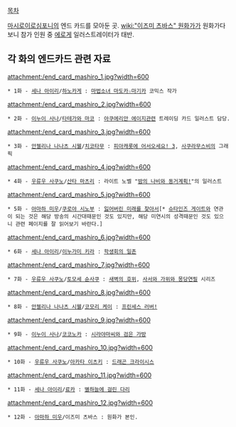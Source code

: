 [[목차]]

[[마시로이로심포니]]의 엔드 카드를 모아둔 곳. [[wiki:"이즈미 츠바스" 원화가]]가 원화가다 보니 참가 인원 중 [[에로게]] 일러스트레이터가 태반.

== 각 화의 엔드카드 관련 자료 ==
attachment:/end_card_mashiro_1.jpg?width=600
 * 1화 - [[세나 아이리]]/[[하노카게]] : [[마법소녀 마도카☆마기카]] 코믹스 작가

attachment:/end_card_mashiro_2.jpg?width=600
 * 2화 - [[이누이 사나]]/[[타테가와 마코]] : [[아쿠에리안 에이지]]관련 트레이딩 카드 일러스트 담당.

attachment:/end_card_mashiro_3.jpg?width=600
 * 3화 - [[안젤리나 나나츠 시웰]]/[[치코타무]] : [[피아캐롯에 어서오세요! 3]], [[사쿠라무스비]]의 그래픽

attachment:/end_card_mashiro_4.jpg?width=600
 * 4화 - [[우류우 사쿠노]]/[[산타 마츠리]] : 라이트 노벨 "[[밤의 나비와 동거계획!]]"의 일러스트

attachment:/end_card_mashiro_5.jpg?width=600
 * 5화 - [[아마하 미우]]/[[쿠로야 시노부]] : [[잃어버린 미래를 찾아서]][* [[슈타인즈 게이트]]와 연관이 되는 것은 해당 방송의 시간대때문인 것도 있지만, 해당 미연시의 성격때문인 것도 있으니 관련 페이지를 잘 읽어보기 바란다.]

attachment:/end_card_mashiro_6.jpg?width=600
 * 6화 - [[세나 아이리]]/[[이누가미 키라]] : [[학생회의 일존]]

attachment:/end_card_mashiro_7.jpg?width=600
 * 7화 - [[우류우 사쿠노]]/[[토모세 슌사쿠]] : [[새벽의 호위]], [[사서와 가위와 몽당연필]] 시리즈

attachment:/end_card_mashiro_8.jpg?width=600
 * 8화 - [[안젤리나 나나츠 시웰]]/[[코모리 케이]] : [[프린세스 러버!]]

attachment:/end_card_mashiro_9.jpg?width=600
 * 9화 - [[이누이 사나]]/[[코코노카]] : [[시라야마씨와 검은 가방]]

attachment:/end_card_mashiro_10.jpg?width=600
 * 10화 - [[우류우 사쿠노]]/[[아카타 이츠키]] : [[드래곤 크라이시스]]

attachment:/end_card_mashiro_11.jpg?width=600
 * 11화 - [[세나 아이리]]/[[료카]] : [[별하늘에 걸린 다리]]

attachment:/end_card_mashiro_12.jpg?width=600
 * 12화 - [[아마하 미우]]/이즈미 츠바스 : 원화가 본인.

